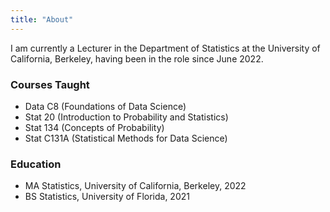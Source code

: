 ```yaml
---
title: "About"
---
```


I am currently a Lecturer in the Department of Statistics at the University of California, Berkeley, having been in the role since June 2022. 

### Courses Taught

- Data C8 (Foundations of Data Science)
- Stat 20 (Introduction to Probability and Statistics)
- Stat 134 (Concepts of Probability)
- Stat C131A (Statistical Methods for Data Science)

### Education

- MA Statistics, University of California, Berkeley, 2022
- BS Statistics, University of Florida, 2021


